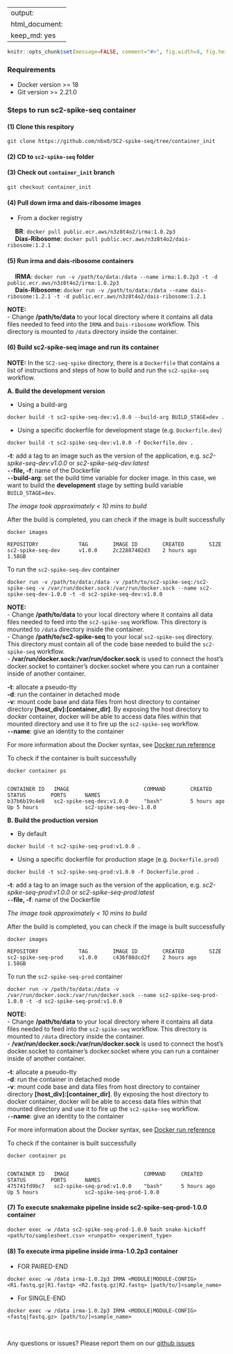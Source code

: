 
---
output:
  html_document:
      keep_md: yes
---

<!-- README.md is generated from README.Rmd. Please edit that file -->

```{r setup, include=FALSE, echo=FALSE, message=FALSE, warning=FALSE}
knitr::opts_chunk$set(message=FALSE, comment="#>", fig.width=8, fig.height=8, fig.align="center")
```

### Requirements

- Docker version >= 18
- Git version >= 2.21.0

### Steps to run sc2-spike-seq container

#### (1) Clone this respitory

```
git clone https://github.com/nbx0/SC2-spike-seq/tree/container_init
``` 

#### (2) CD to `sc2-spike-seq` folder 

#### (3) Check out `container_init` branch

```
git checkout container_init 
```

#### (4) Pull down irma and dais-ribosome images

- From a docker registry

&emsp; **BR**: `docker pull public.ecr.aws/n3z8t4o2/irma:1.0.2p3` <br>
&emsp; **Dias-Ribosome**: `docker pull public.ecr.aws/n3z8t4o2/dais-ribosome:1.2.1`

#### (5) Run **irma** and **dais-ribosome** containers

&emsp; **IRMA**: `docker run -v /path/to/data:/data --name irma:1.0.2p3 -t -d public.ecr.aws/n3z8t4o2/irma:1.0.2p3` <br>
&emsp; **Dais-Ribosome**: `docker run -v /path/to/data:/data --name dais-ribosome:1.2.1 -t -d public.ecr.aws/n3z8t4o2/dais-ribosome:1.2.1`

**NOTE:** <br>
- Change __/path/to/data__ to your local directory where it contains all data files needed to feed into the `IRMA` and `Dais-ribosome` workflow. This directory is mounted to `/data` directory inside the container. <br>

#### (6) Build **sc2-spike-seq** image and run its container

__NOTE:__ In the `SC2-seq-spike` directory, there is a `Dockerfile` that contains a list of instructions and steps of how to build and run the `sc2-spike-seq` workflow.

**A. Build the development version**

- Using a build-arg

```
docker build -t sc2-spike-seq-dev:v1.0.0 --build-arg BUILD_STAGE=dev .
```

- Using a specific dockerfile for development stage (e.g. `Dockerfile.dev`)

```
docker build -t sc2-spike-seq-dev:v1.0.0 -f Dockerfile.dev .
```

**-t**: add a tag to an image such as the version of the application, e.g. *sc2-spike-seq-dev:v1.0.0* or *sc2-spike-seq-dev:latest* <br>
**`--`file, -f**: name of the Dockerfile <br>
**`--`build-arg**: set the build time variable for docker image. In this case, we want to build the **development** stage by setting build variable `BUILD_STAGE=dev`. <br>

_The image took approximately < 10 mins to build_

After the build is completed, you can check if the image is built successfully

```
docker images

REPOSITORY             TAG        IMAGE ID        CREATED        SIZE
sc2-spike-seq-dev      v1.0.0     2c22887402d3    2 hours ago    1.58GB
```

To run the `sc2-spike-seq-dev` container

```    
docker run -v /path/to/data:/data -v /path/to/sc2-spike-seq:/sc2-spike-seq -v /var/run/docker.sock:/var/run/docker.sock --name sc2-spike-seq-dev-1.0.0 -t -d sc2-spike-seq-dev:v1.0.0 
```

**NOTE:** <br>
- Change __/path/to/data__ to your local directory where it contains all data files needed to feed into the `sc2-spike-seq` workflow. This directory is mounted to `/data` directory inside the container. <br>
- Change __/path/to/sc2-spike-seq__ to your local `sc2-spike-seq` directory. This directory must contain all of the code base needed to build the `sc2-spike-seq` workflow. <br>
- **/var/run/docker.sock:/var/run/docker.sock** is used to connect the host's docker.socket to container's docker.socket where you can run a container inside of another container. <br>

**-t**: allocate a pseudo-tty <br>
**-d**: run the container in detached mode <br>
**-v**: mount code base and data files from host directory to container directory **[host_div]:[container_dir]**. By exposing the host directory to docker container, docker will be able to access data files within that mounted directory and use it to fire up the `sc2-spike-seq` workflow.  <br>
**`--`name**: give an identity to the container <br>

For more information about the Docker syntax, see [Docker run reference](https://docs.docker.com/engine/reference/run/)

To check if the container is built successfully

```
docker container ps


CONTAINER ID   IMAGE                        COMMAND        CREATED         STATUS        PORTS      NAMES
b37b6b19c4e8   sc2-spike-seq-dev:v1.0.0     "bash"         5 hours ago     Up 5 hours               sc2-spike-seq-dev-1.0.0
```

**B. Build the production version**

- By default

```
docker build -t sc2-spike-seq-prod:v1.0.0 .
```

- Using a specific dockerfile for production stage (e.g. `Dockerfile.prod`)

```
docker build -t sc2-spike-seq-prod:v1.0.0 -f Dockerfile.prod .
```

**-t**: add a tag to an image such as the version of the application, e.g. *sc2-spike-seq-prod:v1.0.0* or *sc2-spike-seq-prod:latest* <br>
**`--`file, -f**: name of the Dockerfile

_The image took approximately < 10 mins to build_

After the build is completed, you can check if the image is built successfully

```
docker images

REPOSITORY             TAG        IMAGE ID        CREATED        SIZE
sc2-spike-seq-prod     v1.0.0     c436f88dcd2f    2 hours ago    1.58GB
```

To run the `sc2-spike-seq-prod` container

```    
docker run -v /path/to/data:/data -v /var/run/docker.sock:/var/run/docker.sock --name sc2-spike-seq-prod-1.0.0 -t -d sc2-spike-seq-prod:v1.0.0 
```

**NOTE:** <br>
- Change __/path/to/data__ to your local directory where it contains all data files needed to feed into the `sc2-spike-seq` workflow. This directory is mounted to `/data` directory inside the container. <br>
- **/var/run/docker.sock:/var/run/docker.sock** is used to connect the host's docker.socket to container's docker.socket where you can run a container inside of another container. <br>

**-t**: allocate a pseudo-tty <br>
**-d**: run the container in detached mode <br>
**-v**: mount code base and data files from host directory to container directory **[host_div]:[container_dir]**. By exposing the host directory to docker container, docker will be able to access data files within that mounted directory and use it to fire up the `sc2-spike-seq` workflow.  <br>
**`--`name**: give an identity to the container <br>

For more information about the Docker syntax, see [Docker run reference]()

To check if the container is built successfully

```
docker container ps


CONTAINER ID   IMAGE                        COMMAND     CREATED        STATUS        PORTS      NAMES
475741fd9bc7   sc2-spike-seq-prod:v1.0.0    "bash"      5 hours ago    Up 5 hours               sc2-spike-seq-prod-1.0.0
```

#### (7) To execute snakemake pipeline inside **sc2-spike-seq-prod-1.0.0** container

```
docker exec -w /data sc2-spike-seq-prod-1.0.0 bash snake-kickoff <path/to/samplesheet.csv> <runpath> <experiment_type>
```

#### (8) To execute irma pipeline inside **irma-1.0.2p3** container

- FOR PAIRED-END

```
docker exec -w /data irma-1.0.2p3 IRMA <MODULE|MODULE-CONFIG> <R1.fastq.gz|R1.fastq> <R2.fastq.gz|R2.fastq> [path/to/]<sample_name>
```

- For SINGLE-END

```
docker exec -w /data irma-1.0.2p3 IRMA <MODULE|MODULE-CONFIG> <fastq|fastq.gz> [path/to/]<sample_name>
```

<br>

Any questions or issues? Please report them on our [github issues](https://github.com/nbx0/SC2-spike-seq/issues)

<br>


